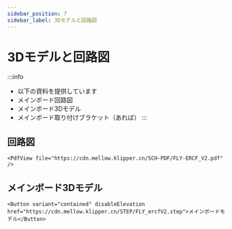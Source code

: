 ```yaml
---
sidebar_position: 7
sidebar_label: 3Dモデルと回路図
---
```


# 3Dモデルと回路図


:::info
* 以下の資料を提供しています
* メインボード回路図
* メインボード3Dモデル
* メインボード取り付けブラケット（あれば）
:::

## 回路図

    <PdfView file="https://cdn.mellow.klipper.cn/SCH-PDF/FLY-ERCF_V2.pdf" />


## メインボード3Dモデル

    <Button variant="contained" disableElevation href="https://cdn.mellow.klipper.cn/STEP/FLY_ercfV2.step">メインボードモデル</Button>

